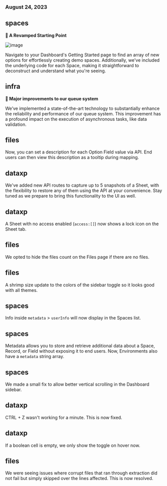 ### August 24, 2023

## spaces

**🚀 A Revamped Starting Point**

![image](../changelog/images/get-started.png)

Navigate to your Dashboard's Getting Started page to find an array of new
options for effortlessly creating demo spaces. Additionally, we've included the
underlying code for each Space, making it straightforward to deconstruct and
understand what you're seeing.

## infra

**🚀 Major improvements to our queue system**

We’ve implemented a state-of-the-art technology to substantially enhance the
reliability and performance of our queue system. This improvement has a profound
impact on the execution of asynchronous tasks, like data validation.

## files

Now, you can set a description for each Option Field value via API. End users
can then view this description as a tooltip during mapping.

## dataxp

We've added new API routes to capture up to 5 snapshots of a Sheet, with the
flexibility to restore any of them using the API at your convenience. Stay tuned
as we prepare to bring this functionality to the UI as well.

## dataxp

A Sheet with no access enabled (`access:[]`) now shows a lock icon on the Sheet
tab.

## files

We opted to hide the files count on the Files page if there are no files.

## files

A shrimp size update to the colors of the sidebar toggle so it looks good with
all themes.

## spaces

Info inside `metadata` > `userInfo` will now display in the Spaces list.

## spaces

Metadata allows you to store and retrieve additional data about a Space, Record,
or Field without exposing it to end users. Now, Environments also have a
`metadata` string array.

## spaces

We made a small fix to allow better vertical scrolling in the Dashboard sidebar.

## dataxp

CTRL + Z wasn't working for a minute. This is now fixed.

## dataxp

If a boolean cell is empty, we only show the toggle on hover now.

## files

We were seeing issues where corrupt files that ran through extraction did not
fail but simply skipped over the lines affected. This is now resolved.
